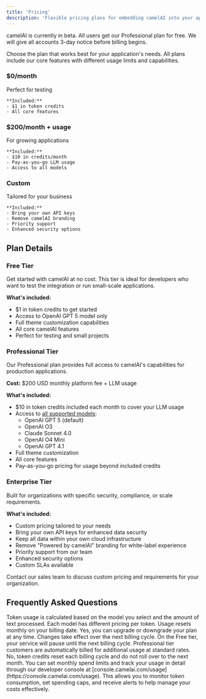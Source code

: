 ```yaml
---
title: 'Pricing'
description: 'Flexible pricing plans for embedding camelAI into your applications'
---
```


<Note>
  camelAI is currently in beta. All users get our Professional plan for free. We will give all accounts 3-day notice before billing begins.
</Note>

Choose the plan that works best for your application's needs. All plans include our core features with different usage limits and capabilities.

<CardGroup cols={3}>
  <Card title="Free" icon="circle-dollar">
    <h3 className="text-2xl font-bold mb-2">$0<span className="text-sm font-normal">/month</span></h3>
    <p className="text-gray-600 mb-4">Perfect for testing</p>
    
    **Included:**
    - $1 in token credits
    - All core features
  </Card>
  
  <Card title="Professional" icon="rocket">
    <h3 className="text-2xl font-bold mb-2">$200<span className="text-sm font-normal">/month + usage</span></h3>
    <p className="text-gray-600 mb-4">For growing applications</p>
    
    **Included:**
    - $10 in credits/month
    - Pay-as-you-go LLM usage
    - Access to all models
  </Card>
  
  <Card title="Enterprise" icon="building">
    <h3 className="text-2xl font-bold mb-2">Custom</h3>
    <p className="text-gray-600 mb-4">Tailored for your business</p>
    
    **Included:**
    - Bring your own API keys
    - Remove camelAI branding
    - Priority support
    - Enhanced security options
  </Card>
</CardGroup>

## Plan Details

### Free Tier
Get started with camelAI at no cost. This tier is ideal for developers who want to test the integration or run small-scale applications.

**What's included:**
- $1 in token credits to get started
- Access to OpenAI GPT 5 model only
- Full theme customization capabilities
- All core camelAI features
- Perfect for testing and small projects

### Professional Tier
Our Professional plan provides full access to camelAI's capabilities for production applications.

**Cost:** \$200 USD monthly platform fee + LLM usage

**What's included:**
- $10 in token credits included each month to cover your LLM usage
- Access to [all supported models](/dev_api/model-selection-guide):
  - OpenAI GPT 5 (default)
  - OpenAI O3
  - Claude Sonnet 4.0
  - OpenAI O4 Mini
  - OpenAI GPT 4.1
- Full theme customization
- All core features
- Pay-as-you-go pricing for usage beyond included credits

### Enterprise Tier
Built for organizations with specific security, compliance, or scale requirements.

**What's included:**
- Custom pricing tailored to your needs
- Bring your own API keys for enhanced data security
- Keep all data within your own cloud infrastructure
- Remove "Powered by camelAI" branding for white-label experience
- Priority support from our team
- Enhanced security options
- Custom SLAs available

<Card title="Ready for Enterprise?" icon="phone" href="https://cal.com/ipr-camelai/book-a-demo">
  Contact our sales team to discuss custom pricing and requirements for your organization.
</Card>

## Frequently Asked Questions

<AccordionGroup>
  <Accordion title="How is token usage calculated?">
    Token usage is calculated based on the model you select and the amount of text processed. Each model has different pricing per token. Usage resets monthly on your billing date.
  </Accordion>
  
  <Accordion title="Can I change plans anytime?">
    Yes, you can upgrade or downgrade your plan at any time. Changes take effect over the next billing cycle.
  </Accordion>
  
  <Accordion title="What happens if I exceed my token credits?">
    On the Free tier, your service will pause until the next billing cycle. Professional tier customers are automatically billed for additional usage at standard rates.
  </Accordion>
  
  <Accordion title="Do unused credits roll over?">
    No, token credits reset each billing cycle and do not roll over to the next month.
  </Accordion>
  
  <Accordion title="How can I control and monitor my spending?">
    You can set monthly spend limits and track your usage in detail through our developer console at [console.camelai.com/usage](https://console.camelai.com/usage). This allows you to monitor token consumption, set spending caps, and receive alerts to help manage your costs effectively.
  </Accordion>
</AccordionGroup> 
